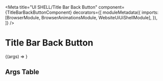 


<Meta
  title="UI SHELL/Title Bar Back Button"
  component={TitleBarBackButtonComponent}
  decorators={[
    moduleMetadata({
      imports: [BrowserModule, BrowserAnimationsModule, WebsiteUiUiShellModule],
    }),
  ]}
/>

# Title Bar Back Button

<Story height="500px" name="Default">
  {(args) => <drp-title-bar-back-button {...args} />}
</Story>

## Args Table

<ArgsTable of={TitleBarBackButtonComponent} />
